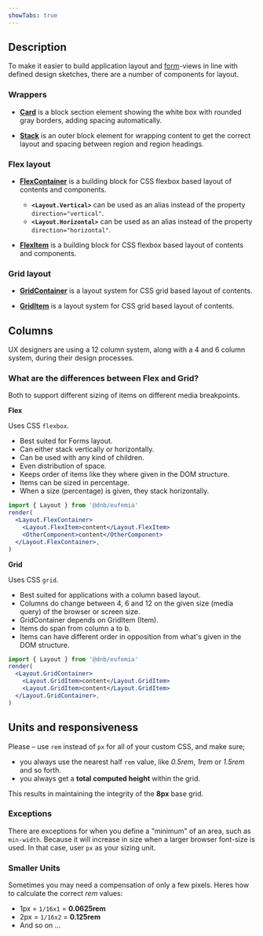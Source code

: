```yaml
---
showTabs: true
---
```


## Description

To make it easier to build application layout and [form](/uilib/extensions/forms)-views in line with defined design sketches, there are a number of components for layout.

### Wrappers

- **[Card](/uilib/components/layout/Card)** is a block section element showing the white box with rounded gray borders, adding spacing automatically.

- **[Stack](/uilib/components/layout/Stack)** is an outer block element for wrapping content to get the correct layout and spacing between region and region headings.

### Flex layout

- **[FlexContainer](/uilib/components/layout/FlexContainer)** is a building block for CSS flexbox based layout of contents and components.

  - **`<Layout.Vertical>`** can be used as an alias instead of the property `direction="vertical"`.
  - **`<Layout.Horizontal>`** can be used as an alias instead of the property `direction="horizontal"`.

- **[FlexItem](/uilib/components/layout/FlexItem)** is a building block for CSS flexbox based layout of contents and components.

### Grid layout

- **[GridContainer](/uilib/components/layout/GridContainer)** is a layout system for CSS grid based layout of contents.

- **[GridItem](/uilib/components/layout/GridItem)** is a layout system for CSS grid based layout of contents.

## Columns

UX designers are using a 12 column system, along with a 4 and 6 column system, during their design processes.

### What are the differences between Flex and Grid?

Both to support different sizing of items on different media breakpoints.

**Flex**

Uses CSS `flexbox`.

- Best suited for Forms layout.
- Can either stack vertically or horizontally.
- Can be used with any kind of children.
- Even distribution of space.
- Keeps order of items like they where given in the DOM structure.
- Items can be sized in percentage.
- When a size (percentage) is given, they stack horizontally.

```jsx
import { Layout } from '@dnb/eufemia'
render(
  <Layout.FlexContainer>
    <Layout.FlexItem>content</Layout.FlexItem>
    <OtherComponent>content</OtherComponent>
  </Layout.FlexContainer>,
)
```

**Grid**

Uses CSS `grid`.

- Best suited for applications with a column based layout.
- Columns do change between 4, 6 and 12 on the given size (media query) of the browser or screen size.
- GridContainer depends on GridItem (Item).
- Items do span from column a to b.
- Items can have different order in opposition from what's given in the DOM structure.

```jsx
import { Layout } from '@dnb/eufemia'
render(
  <Layout.GridContainer>
    <Layout.GridItem>content</Layout.GridItem>
    <Layout.GridItem>content</Layout.GridItem>
  </Layout.GridContainer>,
)
```

## Units and responsiveness

Please – use `rem` instead of `px` for all of your custom CSS, and make sure;

- you always use the nearest half `rem` value, like _0.5rem_, _1rem_ or _1.5rem_ and so forth.
- you always get a **total computed height** within the grid.

This results in maintaining the integrity of the **8px** base grid.

### Exceptions

There are exceptions for when you define a "minimum" of an area, such as `min-width`. Because it will increase in size when a larger browser font-size is used. In that case, user `px` as your sizing unit.

### Smaller Units

Sometimes you may need a compensation of only a few pixels. Heres how to calculate the correct _rem_ values:

- 1px = `1/16x1` = **0.0625rem**
- 2px = `1/16x2` = **0.125rem**
- And so on ...
